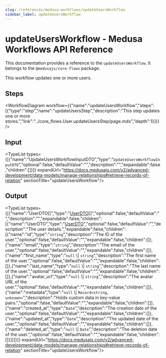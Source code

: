 ```yaml
---
slug: /references/medusa-workflows/updateUsersWorkflow
sidebar_label: updateUsersWorkflow
---
```



# updateUsersWorkflow - Medusa Workflows API Reference

This documentation provides a reference to the `updateUsersWorkflow`. It belongs to the `@medusajs/core-flows` package.

This workflow updates one or more users.

## Steps

<WorkflowDiagram workflow={{"name":"updateUsersWorkflow","steps":[{"type":"step","name":"updateUsersStep","description":"This step updates one or more stores.","link":"../core_flows.User.updateUsersStep/page.mdx","depth":1}]}} />

## Input

<TypeList types={[{"name":"UpdateUsersWorkflowInputDTO","type":"`UpdateUsersWorkflowInputDTO`","optional":false,"defaultValue":"","description":"","expandable":false,"children":[]}]} expandUrl="https://docs.medusajs.com/v2/advanced-development/data-models/manage-relationships#retrieve-records-of-relation" sectionTitle="updateUsersWorkflow"/>

## Output

<TypeList types={[{"name":"UserDTO[]","type":"[UserDTO](../../../../user/interfaces/user.UserDTO/page.mdx)[]","optional":false,"defaultValue":"","description":"","expandable":false,"children":[{"name":"UserDTO","type":"[UserDTO](../../../../user/interfaces/user.UserDTO/page.mdx)","optional":false,"defaultValue":"","description":"The user details.","expandable":false,"children":[{"name":"id","type":"`string`","description":"The ID of the user.","optional":false,"defaultValue":"","expandable":false,"children":[]},{"name":"email","type":"`string`","description":"The email of the user.","optional":false,"defaultValue":"","expandable":false,"children":[]},{"name":"first_name","type":"`null` \\| `string`","description":"The first name of the user.","optional":false,"defaultValue":"","expandable":false,"children":[]},{"name":"last_name","type":"`null` \\| `string`","description":"The last name of the user.","optional":false,"defaultValue":"","expandable":false,"children":[]},{"name":"avatar_url","type":"`null` \\| `string`","description":"The avatar URL of the user.","optional":false,"defaultValue":"","expandable":false,"children":[]},{"name":"metadata","type":"`null` \\| `Record<string, unknown>`","description":"Holds custom data in key-value pairs.","optional":false,"defaultValue":"","expandable":false,"children":[]},{"name":"created_at","type":"`Date`","description":"The creation date of the user.","optional":false,"defaultValue":"","expandable":false,"children":[]},{"name":"updated_at","type":"`Date`","description":"The updated date of the user.","optional":false,"defaultValue":"","expandable":false,"children":[]},{"name":"deleted_at","type":"`null` \\| `Date`","description":"The deletion date of the user.","optional":false,"defaultValue":"","expandable":false,"children":[]}]}]}]} expandUrl="https://docs.medusajs.com/v2/advanced-development/data-models/manage-relationships#retrieve-records-of-relation" sectionTitle="updateUsersWorkflow"/>
